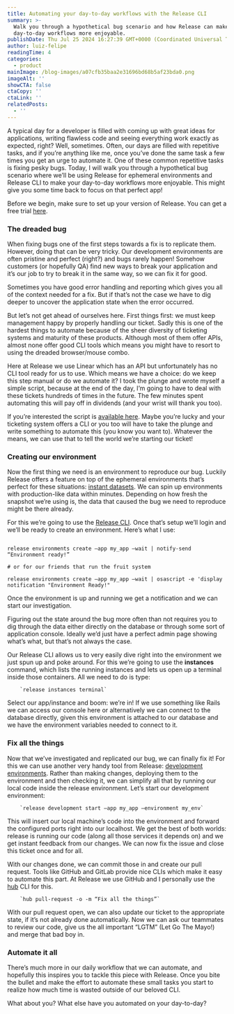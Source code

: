 ```yaml
---
title: Automating your day-to-day workflows with the Release CLI
summary: >-
  Walk you through a hypothetical bug scenario and how Release can make your
  day-to-day workflows more enjoyable.
publishDate: Thu Jul 25 2024 16:27:39 GMT+0000 (Coordinated Universal Time)
author: luiz-felipe
readingTime: 4
categories:
  - product
mainImage: /blog-images/a07cfb35baa2e31696bd68b5af23bda0.png
imageAlt: ''
showCTA: false
ctaCopy: ''
ctaLink: ''
relatedPosts:
  - ''
---
```


A typical day for a developer is filled with coming up with great ideas for applications, writing flawless code and seeing everything work exactly as expected, right? Well, sometimes. Often, our days are filled with repetitive tasks, and if you’re anything like me, once you’ve done the same task a few times you get an urge to automate it. One of these common repetitive tasks is fixing pesky bugs. Today, I will walk you through a hypothetical bug scenario where we’ll be using Release for ephemeral environments and Release CLI to make your day-to-day workflows more enjoyable. This might give you some time back to focus on that perfect app! 

Before we begin, make sure to set up your version of Release. You can get a free trial [here](https://beta.release.com/register). 

### The dreaded bug

When fixing bugs one of the first steps towards a fix is to replicate them. However, doing that can be very tricky. Our development environments are often pristine and perfect (right?) and bugs rarely happen! Somehow customers (or hopefully QA) find new ways to break your application and it’s our job to try to break it in the same way, so we can fix it for good.

Sometimes you have good error handling and reporting which gives you all of the context needed for a fix. But if that’s not the case we have to dig deeper to uncover the application state when the error occurred.

But let’s not get ahead of ourselves here. First things first: we must keep management happy by properly handling our ticket. Sadly this is one of the hardest things to automate because of the sheer diversity of ticketing systems and maturity of these products. Although most of them offer APIs, almost none offer good CLI tools which means you might have to resort to using the dreaded browser/mouse combo.

Here at Release we use Linear which has an API but unfortunately has no CLI tool ready for us to use. Which means we have a choice: do we keep this step manual or do we automate it? I took the plunge and wrote myself a simple script, because at the end of the day, I’m going to have to deal with these tickets hundreds of times in the future. The few minutes spent automating this will pay off in dividends (and your wrist will thank you too).

If you’re interested the script is [available here](https://gist.github.com/Draiken/f23a98de94015b794219d9e64ef5c642). Maybe you’re lucky and your ticketing system offers a CLI or you too will have to take the plunge and write something to automate this (you know you want to). Whatever the means, we can use that to tell the world we’re starting our ticket!

### Creating our environment

Now the first thing we need is an environment to reproduce our bug. Luckily Release offers a feature on top of the ephemeral environments that’s perfect for these situations: [instant datasets](https://docs.release.com/reference-documentation/instant-datasets-aws). We can spin up environments with production-like data within minutes. Depending on how fresh the snapshot we’re using is, the data that caused the bug we need to reproduce might be there already.

For this we’re going to use the [Release CLI](https://docs.release.com/cli/getting-started). Once that’s setup we’ll login and we’ll be ready to create an environment. Here’s what I use:

```yalm line-numbers

release environments create –app my_app –wait | notify-send “Environment ready!”

# or for our friends that run the fruit system

release environments create –app my_app –wait | osascript -e 'display notification "Environment Ready!"

```

Once the environment is up and running we get a notification and we can start our investigation.

Figuring out the state around the bug more often than not requires you to dig through the data either directly on the database or through some sort of application console. Ideally we’d just have a perfect admin page showing what’s what, but that’s not always the case.

Our Release CLI allows us to very easily dive right into the environment we just spun up and poke around. For this we’re going to use the **instances** command, which lists the running instances and lets us open up a terminal inside those containers. All we need to do is type:

	
		`release instances terminal`
	

Select our app/instance and boom: we’re in! If we use something like Rails we can access our console here or alternatively we can connect to the database directly, given this environment is attached to our database and we have the environment variables needed to connect to it.

### Fix all the things

Now that we’ve investigated and replicated our bug, we can finally fix it! For this we can use another very handy tool from Release: [development environments](https://docs.release.com/cli/remote-dev). Rather than making changes, deploying them to the environment and then checking it, we can simplify all that by running our local code inside the release environment. Let’s start our development environment:

	
		`release development start –app my_app –environment my_env`
	

This will insert our local machine’s code into the environment and forward the configured ports right into our localhost. We get the best of both worlds: release is running our code (along all those services it depends on) and we get instant feedback from our changes. We can now fix the issue and close this ticket once and for all.

With our changes done, we can commit those in and create our pull request. Tools like GitHub and GitLab provide nice CLIs which make it easy to automate this part. At Release we use GitHub and I personally use the [hub](https://github.com/github/hub) CLI for this.

	
		`hub pull-request -o -m “Fix all the things”`
	

With our pull request open, we can also update our ticket to the appropriate state, if it’s not already done automatically. Now we can ask our teammates to review our code, give us the all important “LGTM” (Let Go The Mayo!) and merge that bad boy in.

### Automate it all

There’s much more in our daily workflow that we can automate, and hopefully this inspires you to tackle this piece with Release. Once you bite the bullet and make the effort to automate these small tasks you start to realize how much time is wasted outside of our beloved CLI.

What about you? What else have you automated on your day-to-day?